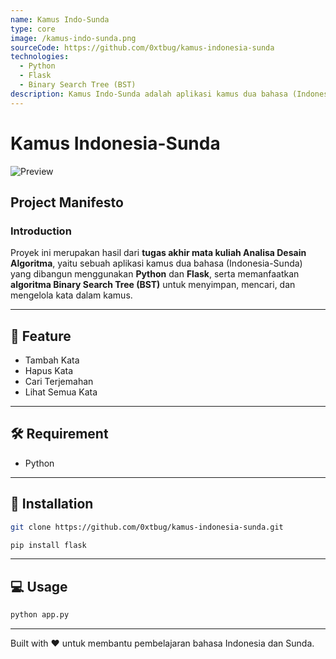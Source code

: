```yaml
---
name: Kamus Indo-Sunda
type: core
image: /kamus-indo-sunda.png
sourceCode: https://github.com/0xtbug/kamus-indonesia-sunda
technologies:
  - Python
  - Flask
  - Binary Search Tree (BST)
description: Kamus Indo-Sunda adalah aplikasi kamus dua bahasa (Indonesia-Sunda) yang dibangun menggunakan Python dan Flask, memanfaatkan algoritma Binary Search Tree untuk menyimpan, mencari, dan mengelola kata. Proyek ini merupakan tugas akhir mata kuliah Analisa Desain Algoritma.
---
```


# Kamus Indonesia-Sunda
![Preview](/kamus-indo-sunda.png)

## Project Manifesto
### Introduction
Proyek ini merupakan hasil dari **tugas akhir mata kuliah Analisa Desain Algoritma**, yaitu sebuah aplikasi kamus dua bahasa (Indonesia-Sunda) yang dibangun menggunakan **Python** dan **Flask**, serta memanfaatkan **algoritma Binary Search Tree (BST)** untuk menyimpan, mencari, dan mengelola kata dalam kamus.

---

## 🌟 Feature
- Tambah Kata
- Hapus Kata
- Cari Terjemahan
- Lihat Semua Kata

---

## 🛠 Requirement
- Python

---

## 🚀 Installation
```bash
git clone https://github.com/0xtbug/kamus-indonesia-sunda.git
````

```bash
pip install flask
```

---

## 💻 Usage

```bash
python app.py
```

---

Built with ❤️ untuk membantu pembelajaran bahasa Indonesia dan Sunda.
